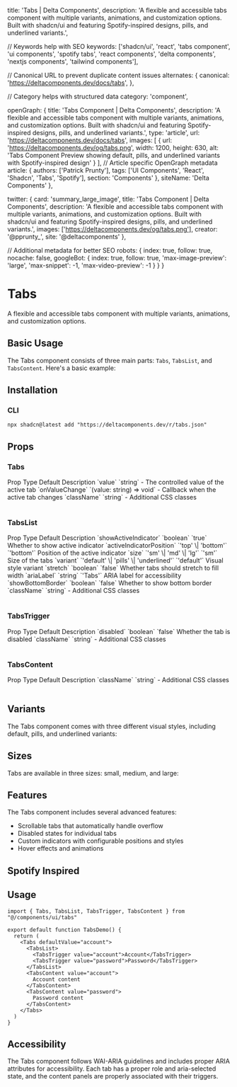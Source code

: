 
  title: 'Tabs | Delta Components',
  description: 'A flexible and accessible tabs component with multiple variants, animations, and customization options. Built with shadcn/ui and featuring Spotify-inspired designs, pills, and underlined variants.',

  // Keywords help with SEO
  keywords: ['shadcn/ui', 'react', 'tabs component', 'ui components', 'spotify tabs', 'react components', 'delta components', 'nextjs components', 'tailwind components'],

  // Canonical URL to prevent duplicate content issues
  alternates: {
    canonical: 'https://deltacomponents.dev/docs/tabs',
  },

  // Category helps with structured data
  category: 'component',

  openGraph: {
    title: 'Tabs Component | Delta Components',
    description: 'A flexible and accessible tabs component with multiple variants, animations, and customization options. Built with shadcn/ui and featuring Spotify-inspired designs, pills, and underlined variants.',
    type: 'article',
    url: 'https://deltacomponents.dev/docs/tabs',
    images: [
      {
        url: 'https://deltacomponents.dev/og/tabs.png',
        width: 1200,
        height: 630,
        alt: 'Tabs Component Preview showing default, pills, and underlined variants with Spotify-inspired design'
      }
    ],
    // Article specific OpenGraph metadata
    article: {
      authors: ['Patrick Prunty'],
      tags: ['UI Components', 'React', 'Shadcn', 'Tabs', 'Spotify'],
      section: 'Components'
    },
    siteName: 'Delta Components'
  },

  twitter: {
    card: 'summary_large_image',
    title: 'Tabs Component | Delta Components',
    description: 'A flexible and accessible tabs component with multiple variants, animations, and customization options. Built with shadcn/ui and featuring Spotify-inspired designs, pills, and underlined variants.',
    images: ['https://deltacomponents.dev/og/tabs.png'],
    creator: '@pprunty_',
    site: '@deltacomponents'
  },

  // Additional metadata for better SEO
  robots: {
    index: true,
    follow: true,
    nocache: false,
    googleBot: {
      index: true,
      follow: true,
      'max-image-preview': 'large',
      'max-snippet': -1,
      'max-video-preview': -1
    }
  }
}

# Tabs

A flexible and accessible tabs component with multiple variants, animations, and customization options.

## Basic Usage

The Tabs component consists of three main parts: `Tabs`, `TabsList`, and `TabsContent`. Here's a basic example:

<ComponentTabs name="tabs-basic" />

## Installation

### CLI

```shell
npx shadcn@latest add "https://deltacomponents.dev/r/tabs.json"
```

## Props

### Tabs

<Table>
  <TableHeader>
    <TableRow>
      <TableHead>Prop</TableHead>
      <TableHead>Type</TableHead>
      <TableHead>Default</TableHead>
      <TableHead>Description</TableHead>
    </TableRow>
  </TableHeader>
  <TableBody>
    <TableRow>
      <TableCell>`value`</TableCell>
      <TableCell>`string`</TableCell>
      <TableCell>-</TableCell>
      <TableCell>The controlled value of the active tab</TableCell>
    </TableRow>
    <TableRow>
      <TableCell>`onValueChange`</TableCell>
      <TableCell>`(value: string) => void`</TableCell>
      <TableCell>-</TableCell>
      <TableCell>Callback when the active tab changes</TableCell>
    </TableRow>
    <TableRow>
      <TableCell>`className`</TableCell>
      <TableCell>`string`</TableCell>
      <TableCell>-</TableCell>
      <TableCell>Additional CSS classes</TableCell>
    </TableRow>
  </TableBody>
</Table>

### TabsList

<Table>
  <TableHeader>
    <TableRow>
      <TableHead>Prop</TableHead>
      <TableHead>Type</TableHead>
      <TableHead>Default</TableHead>
      <TableHead>Description</TableHead>
    </TableRow>
  </TableHeader>
  <TableBody>
    <TableRow>
      <TableCell>`showActiveIndicator`</TableCell>
      <TableCell>`boolean`</TableCell>
      <TableCell>`true`</TableCell>
      <TableCell>Whether to show active indicator</TableCell>
    </TableRow>
    <TableRow>
      <TableCell>`activeIndicatorPosition`</TableCell>
      <TableCell>`'top' \| 'bottom'`</TableCell>
      <TableCell>`'bottom'`</TableCell>
      <TableCell>Position of the active indicator</TableCell>
    </TableRow>
    <TableRow>
      <TableCell>`size`</TableCell>
      <TableCell>`'sm' \| 'md' \| 'lg'`</TableCell>
      <TableCell>`'sm'`</TableCell>
      <TableCell>Size of the tabs</TableCell>
    </TableRow>
    <TableRow>
      <TableCell>`variant`</TableCell>
      <TableCell>`'default' \| 'pills' \| 'underlined'`</TableCell>
      <TableCell>`'default'`</TableCell>
      <TableCell>Visual style variant</TableCell>
    </TableRow>
    <TableRow>
      <TableCell>`stretch`</TableCell>
      <TableCell>`boolean`</TableCell>
      <TableCell>`false`</TableCell>
      <TableCell>Whether tabs should stretch to fill width</TableCell>
    </TableRow>
    <TableRow>
      <TableCell>`ariaLabel`</TableCell>
      <TableCell>`string`</TableCell>
      <TableCell>`'Tabs'`</TableCell>
      <TableCell>ARIA label for accessibility</TableCell>
    </TableRow>
    <TableRow>
      <TableCell>`showBottomBorder`</TableCell>
      <TableCell>`boolean`</TableCell>
      <TableCell>`false`</TableCell>
      <TableCell>Whether to show bottom border</TableCell>
    </TableRow>
    <TableRow>
      <TableCell>`className`</TableCell>
      <TableCell>`string`</TableCell>
      <TableCell>-</TableCell>
      <TableCell>Additional CSS classes</TableCell>
    </TableRow>
  </TableBody>
</Table>

### TabsTrigger

<Table>
  <TableHeader>
    <TableRow>
      <TableHead>Prop</TableHead>
      <TableHead>Type</TableHead>
      <TableHead>Default</TableHead>
      <TableHead>Description</TableHead>
    </TableRow>
  </TableHeader>
  <TableBody>
    <TableRow>
      <TableCell>`disabled`</TableCell>
      <TableCell>`boolean`</TableCell>
      <TableCell>`false`</TableCell>
      <TableCell>Whether the tab is disabled</TableCell>
    </TableRow>
    <TableRow>
      <TableCell>`className`</TableCell>
      <TableCell>`string`</TableCell>
      <TableCell>-</TableCell>
      <TableCell>Additional CSS classes</TableCell>
    </TableRow>
  </TableBody>
</Table>

### TabsContent

<Table>
  <TableHeader>
    <TableRow>
      <TableHead>Prop</TableHead>
      <TableHead>Type</TableHead>
      <TableHead>Default</TableHead>
      <TableHead>Description</TableHead>
    </TableRow>
  </TableHeader>
  <TableBody>
    <TableRow>
      <TableCell>`className`</TableCell>
      <TableCell>`string`</TableCell>
      <TableCell>-</TableCell>
      <TableCell>Additional CSS classes</TableCell>
    </TableRow>
  </TableBody>
</Table>

## Variants

The Tabs component comes with three different visual styles, including default, pills, and underlined variants:

<ComponentTabs name="tabs-variants" />

## Sizes

Tabs are available in three sizes: small, medium, and large:

<ComponentTabs name="tabs-sizes" />

## Features

The Tabs component includes several advanced features:

- Scrollable tabs that automatically handle overflow
- Disabled states for individual tabs
- Custom indicators with configurable positions and styles
- Hover effects and animations

<ComponentTabs name="tabs-features" />

## Spotify Inspired

<ComponentTabs name="tabs-spotify" />

## Usage

```tsx
import { Tabs, TabsList, TabsTrigger, TabsContent } from "@/components/ui/tabs"

export default function TabsDemo() {
  return (
    <Tabs defaultValue="account">
      <TabsList>
        <TabsTrigger value="account">Account</TabsTrigger>
        <TabsTrigger value="password">Password</TabsTrigger>
      </TabsList>
      <TabsContent value="account">
        Account content
      </TabsContent>
      <TabsContent value="password">
        Password content
      </TabsContent>
    </Tabs>
  )
}
```

## Accessibility

The Tabs component follows WAI-ARIA guidelines and includes proper ARIA attributes for accessibility. Each tab has a proper role and aria-selected state, and the content panels are properly associated with their triggers. 